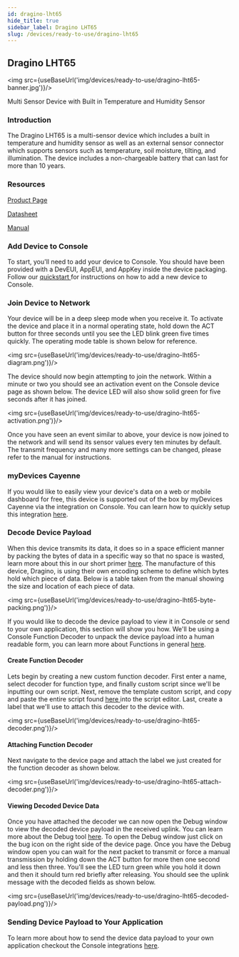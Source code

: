 ```yaml
---
id: dragino-lht65
hide_title: true
sidebar_label: Dragino LHT65
slug: /devices/ready-to-use/dragino-lht65
---
```


## Dragino LHT65

<img src={useBaseUrl('img/devices/ready-to-use/dragino-lht65-banner.jpg')}/>

Multi Sensor Device with Built in Temperature and Humidity Sensor

### Introduction

The Dragino LHT65 is a multi-sensor device which includes a built in temperature and humidity sensor as well as an external sensor connector which supports sensors such as temperature, soil moisture, tilting, and illumination. The device includes a non-chargeable battery that can last for more than 10 years.

### Resources

[Product Page](https://www.dragino.com/products/lora-lorawan-end-node/item/151-lht65.html)

[Datasheet](https://www.dragino.com/downloads/downloads/LHT65/Datasheet_LHT65_LoRaWAN_Temperature_Humidity_Sensor.pdf)

[Manual](https://www.dragino.com/downloads/downloads/LHT65/LHT65_Temperature_Humidity_Sensor_UserManual_v1.7.1.pdf)

### Add Device to Console

To start, you'll need to add your device to Console. You should have been provided with a DevEUI, AppEUI, and AppKey inside the device packaging.  Follow our [quickstart ](../../console/quickstart.md)for instructions on how to add a new device to Console.

### Join Device to Network

Your device will be in a deep sleep mode when you receive it.  To activate the device and place it in a normal operating state, hold down the ACT button for three seconds until you see the LED blink green five times quickly. The operating mode table is shown below for reference.

<img src={useBaseUrl('img/devices/ready-to-use/dragino-lht65-diagram.png')}/>

The device should now begin attempting to join the network. Within a minute or two you should see an activation event on the Console device page as shown below. The device LED will also show solid green for five seconds after it has joined.

<img src={useBaseUrl('img/devices/ready-to-use/dragino-lht65-activation.png')}/>

Once you have seen an event similar to above, your device is now joined to the network and will send its sensor values every ten minutes by default. The transmit frequency and many more settings can be changed, please refer to the manual for instructions.

### myDevices Cayenne

If you would like to easily view your device's data on a web or mobile dashboard for free, this device is supported out of the box by myDevices Cayenne via the integration on Console. You can learn how to quickly setup this integration [here](../../console/integrations/mydevices-cayenne-integration.md).

### Decode Device Payload

When this device transmits its data, it does so in a space efficient manner by packing the bytes of data in a specific way so that no space is wasted, learn more about this in our short primer [here](https://developer.helium.com/console/functions#a-primer-on-encoding-and-decoding). The manufacture of this device, Dragino, is using their own encoding scheme to define which bytes hold which piece of data.  Below is a table taken from the manual showing the size and location of each piece of data.

<img src={useBaseUrl('img/devices/ready-to-use/dragino-lht65-byte-packing.png')}/>

If you would like to decode the device payload to view it in Console or send to your own application, this section will show you how.  We'll be using a Console Function Decoder to unpack the device payload into a human readable form, you can learn more about Functions in general [here](../../console/functions.md).

#### Create Function Decoder

Lets begin by creating a new custom function decoder. First enter a name, select decoder for function type, and finally custom script since we'll be inputting our own script. Next, remove the template custom script, and copy and paste the entire script found [here ](https://www.dragino.com/downloads/downloads/LHT65/payload_decode/ttn_payload_decode_v1.7.txt)into the script editor. Last, create a label that we'll use to attach this decoder to the device with.

<img src={useBaseUrl('img/devices/ready-to-use/dragino-lht65-decoder.png')}/>

#### Attaching Function Decoder

Next navigate to the device page and attach the label we just created for the function decoder as shown below.

<img src={useBaseUrl('img/devices/ready-to-use/dragino-lht65-attach-decoder.png')}/>

#### Viewing Decoded Device Data

Once you have attached the decoder we can now open the Debug window to view the decoded device payload in the received uplink. You can learn more about the Debug tool [here](../../console/debug.md). To open the Debug window just click on the bug icon on the right side of the device page. Once you have the Debug window open you can wait for the next packet to transmit or force a manual transmission by holding down the ACT button for more then one second and less then three. You'll see the LED turn green while you hold it down and then it should turn red briefly after releasing. You should see the uplink message with the decoded fields as shown below.

<img src={useBaseUrl('img/devices/ready-to-use/dragino-lht65-decoded-payload.png')}/>

### Sending Device Payload to Your Application

To learn more about how to send the device data payload to your own application checkout the Console integrations [here](../../console/integrations/).
